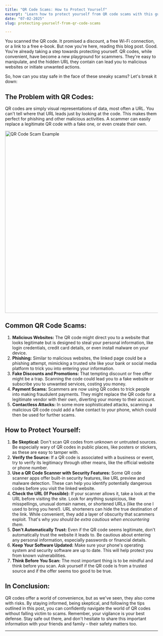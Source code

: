 ```yaml
---
title: "QR Code Scams: How to Protect Yourself"
excerpt: "Learn how to protect yourself from QR code scams with this guide. Discover common scam tactics, potential risks, and must-know safety tips to stay secure."
date: "07-02-2025" 
slug: protecting-yourself-from-qr-code-scams

---
```


You scanned the QR code. It promised a discount, a free Wi-Fi connection, or a link to a free e-book. But now you're here, reading this blog post. Good. You're already taking a step towards protecting yourself. QR codes, while convenient, have become a new playground for scammers. They're easy to manipulate, and the hidden URL they contain can lead you to malicious websites or initiate unwanted actions.

So, how can you stay safe in the face of these sneaky scams? Let's break it down:

<h2 class="text-2xl font-semibold text-primary my-4">The Problem with QR Codes: </h2>

QR codes are simply visual representations of data, most often a URL. You can't tell where that URL leads just by looking at the code. This makes them perfect for phishing and other malicious activities. A scammer can easily replace a legitimate QR code with a fake one, or even create their own.

<div style={{ display: 'flex', justifyContent: 'center' }}>
  <img src="/blog-images/qr.webp" className="m-4" alt="QR Code Scam Example" width="750" height="600" />
</div>

<h2 class="text-2xl font-semibold text-primary my-4">Common QR Code Scams: </h2>

1. **Malicious Websites:** The QR code might direct you to a website that looks legitimate but is designed to steal your personal information, like login credentials, credit card details, or even install malware on your device.
2. **Phishing:** Similar to malicious websites, the linked page could be a phishing attempt, mimicking a trusted site like your bank or social media platform to trick you into entering your information. <br/>
3. **Fake Discounts and Promotions:** That tempting discount or free offer might be a trap. Scanning the code could lead you to a fake website or subscribe you to unwanted services, costing you money.
4. **Payment Scams:** Scammers are now using QR codes to trick people into making fraudulent payments. They might replace the QR code for a legitimate vendor with their own, diverting your money to their account.
5. **Contactless Attacks:** In some more sophisticated attacks, scanning a malicious QR code could add a fake contact to your phone, which could then be used for further scams.

<h2 class="text-2xl font-semibold text-primary my-4">How to Protect Yourself: </h2>

1. **Be Skeptical:** Don't scan QR codes from unknown or untrusted sources. Be especially wary of QR codes in public places, like posters or stickers, as these are easy to tamper with.
2. **Verify the Source:** If a QR code is associated with a business or event, try to verify its legitimacy through other means, like the official website or phone number.
3. **Use a QR Code Scanner with Security Features:** Some QR code scanner apps offer built-in security features, like URL preview and malware detection. These can help you identify potentially dangerous codes before you visit the linked website.
4. **Check the URL (If Possible):** If your scanner allows it, take a look at the URL before visiting the site. Look for anything suspicious, like misspellings, unusual domain names, or shortened URLs (like the one I used to bring you here!). URL shorteners can hide the true destination of the link. While convenient, they add a layer of obscurity that scammers exploit. That's why *you should be extra cautious when encountering them*.
5. **Don't Automatically Trust:** Even if the QR code seems legitimate, don't automatically trust the website it leads to. Be cautious about entering any personal information, especially passwords or financial details.
6. **Keep Your Software Updated:** Make sure your phone's operating system and security software are up to date. This will help protect you from known vulnerabilities.
7. **Think Before You Scan:** The most important thing is to be mindful and think before you scan. Ask yourself if the QR code is from a trusted source and if the offer seems too good to be true.

<h2 class="text-2xl font-semibold text-primary my-4">In Conclusion:</h2>

QR codes offer a world of convenience, but as we've seen, they also come with risks. By staying informed, being skeptical, and following the tips outlined in this post, you can confidently navigate the world of QR codes without falling victim to scams. Remember, your vigilance is your best defense. Stay safe out there, and don't hesitate to share this important information with your friends and family – their safety matters too.

<div className="engagement-section py-6 border-t mt-8">
  <SocialShare 
    url="https://buddhsentripathi.com/protecting-yourself-from-qr-code-scams" 
    title="Protecting Yourself from QR Code Scams - " 
  />
</div>

---
